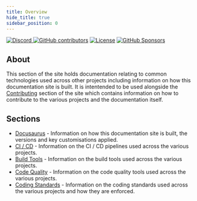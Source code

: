 ```yaml
---
title: Overview
hide_title: true
sidebar_position: 0
---
```


[![Discord](https://img.shields.io/discord/1075421628424523816?style=for-the-badge&logo=discord&logoColor=white&label=Discord)
](https://discord.gg/NrCjh5ht7K)
[![GitHub contributors](https://img.shields.io/github/contributors/homotechsual/homotechsualdocs?style=for-the-badge&logo=github)](https://github.com/homotechsual/homotechsualdocs/)
[![License](https://img.shields.io/github/license/homotechsual/HaloAPI?style=for-the-badge)](https://mit.license.homotechsual.dev/)
[![GitHub Sponsors](https://img.shields.io/github/sponsors/homotechsual?style=for-the-badge)](https://github.com/sponsors/homotechsual/)

## About

This section of the site holds documentation relating to common technologies used across other projects including information on how this documentation site is built. It is intentended to be used alongside the [Contributing](/contributing) section of the site which contains information on how to contribute to the various projects and the documentation itself.

## Sections

- [Docusaurus](/docs/docusaurus/) - Information on how this documentation site is built, the versions and key customisations applied.
- [CI / CD](/docs/ci-cd/) - Information on the CI / CD pipelines used across the various projects.
- [Build Tools](/docs/build-tools/) - Information on the build tools used across the various projects.
- [Code Quality](/docs/code-quality/) - Information on the code quality tools used across the various projects.
- [Coding Standards](/docs/coding-standards/) - Information on the coding standards used across the various projects and how they are enforced.
